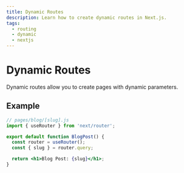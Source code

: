 ```yaml
---
title: Dynamic Routes
description: Learn how to create dynamic routes in Next.js.
tags:
  - routing
  - dynamic
  - nextjs
---
```


# Dynamic Routes

Dynamic routes allow you to create pages with dynamic parameters.

## Example

```jsx
// pages/blog/[slug].js
import { useRouter } from 'next/router';

export default function BlogPost() {
  const router = useRouter();
  const { slug } = router.query;

  return <h1>Blog Post: {slug}</h1>;
}